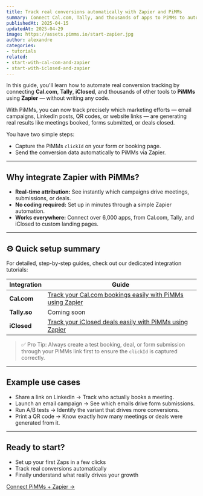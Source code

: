 ```yaml
---
title: Track real conversions automatically with Zapier and PiMMs
summary: Connect Cal.com, Tally, and thousands of apps to PiMMs to automate your conversion tracking without a single line of code.
publishedAt: 2025-04-15
updatedAt: 2025-04-29
image: https://assets.pimms.io/start-zapier.jpg
author: alexandre
categories:
- tutorials
related:
- start-with-cal-com-and-zapier
- start-with-iclosed-and-zapier
---
```


In this guide, you'll learn how to automate real conversion tracking by connecting **Cal.com**, **Tally**, **iClosed**, and thousands of other tools to **PiMMs** using **Zapier** — without writing any code.

With PiMMs, you can now track precisely which marketing efforts — email campaigns, LinkedIn posts, QR codes, or website links — are generating real results like meetings booked, forms submitted, or deals closed.

You have two simple steps:

- Capture the PiMMs `clickId` on your form or booking page.
- Send the conversion data automatically to PiMMs via Zapier.

---

## Why integrate Zapier with PiMMs?

- **Real-time attribution:** See instantly which campaigns drive meetings, submissions, or deals.
- **No coding required:** Set up in minutes through a simple Zapier automation.
- **Works everywhere:** Connect over 6,000 apps, from Cal.com, Tally, and iClosed to custom landing pages.

---

## ⚙️ Quick setup summary

For detailed, step-by-step guides, check out our dedicated integration tutorials:

| Integration | Guide |
|-------------|-------|
| **Cal.com** | [Track your Cal.com bookings easily with PiMMs using Zapier](/blog/start-with-cal-com-and-zapier) |
| **Tally.so** | Coming soon |
| **iClosed** | [Track your iClosed deals easily with PiMMs using Zapier](/blog/start-with-iclosed-and-zapier) |

> ✅ Pro Tip: Always create a test booking, deal, or form submission through your PiMMs link first to ensure the `clickId` is captured correctly.

---

## Example use cases

- Share a link on LinkedIn → Track who actually books a meeting.
- Launch an email campaign → See which emails drive form submissions.
- Run A/B tests → Identify the variant that drives more conversions.
- Print a QR code → Know exactly how many meetings or deals were generated from it.

---

## Ready to start?

- Set up your first Zaps in a few clicks  
- Track real conversions automatically  
- Finally understand what really drives your growth

[Connect PiMMs + Zapier →](https://pim.ms/zapier)
